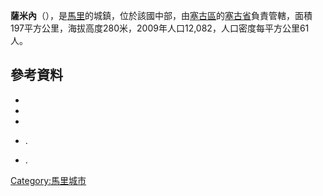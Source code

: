 '''薩米內'''（{{lang-fr|Saminé}}），是[[馬里|馬里]]的城鎮，位於該國中部，由[[塞古區|塞古區]]的[[塞古省|塞古省]]負責管轄，面積197平方公里，海拔高度280米，2009年人口12,082，人口密度每平方公里61人。

==參考資料==
*{{citation | contribution= Common and Fundamental Operational Datasets Registry: Mali | publisher= United Nations Office for the Coordination of Humanitarian Affairs | url= http://cod.humanitarianresponse.info/country-region/mali | deadurl= yes | archiveurl= https://web.archive.org/web/20121214211137/http://cod.humanitarianresponse.info/country-region/Mali | archivedate= 2012-12-14 | title= 存档副本 | accessdate= 2015-07-26 }}
*{{citation | url=http://instat.gov.ml/documentation/segou.pdf | publisher=République de Mali: Institut National de la Statistique | title=Resultats Provisoires RGPH 2009 (Région de Ségou) | language=fr | accessdate=2015-07-26 | archive-date=2011-07-22 | archive-url=https://web.archive.org/web/20110722215805/http://instat.gov.ml/documentation/segou.pdf | dead-url=no }}
*{{citation | title=Communes de la Région de Ségou | publisher=Ministère de l’administration territoriale et des collectivités locales, République du Mali | url=http://www.matcl.gov.ml/pdf/ComRegSegou.pdf | language=fr | deadurl=yes | archiveurl=https://www.webcitation.org/6AnaeXgXv?url=http://www.matcl.gov.ml/pdf/ComRegSegou.pdf | archivedate=2012-09-19 | accessdate=2015-07-26 }}
*{{citation | title=Plan de Sécurité Alimentaire Commune Rurale de Samènè 2007-2011 | publisher=Commissariat à la Sécurité Alimentaire, République du Mali, USAID-Mali | year=2007 | url=http://www.aec.msu.edu/fs2/mali_fd_strtgy/plans/segou/segou/psa_samene.pdf | language=fr | deadurl=yes | archiveurl=https://web.archive.org/web/20120820154432/http://www.aec.msu.edu/fs2/mali_fd_strtgy/plans/segou/segou/psa_samene.pdf | archivedate=2012年8月20日 | df= | accessdate=2015年7月26日 }}.
*{{citation | title= Situation des points d'eau modernes au Mali en 2003: Samine | url= http://www.bndr-mali.org/bnn-mali/index.php?option=com_docman&task=doc_download&gid=781&Itemid=53 | publisher= Ministère des Mines, de l'Energie et de l'Eau, République du Mali | year= 2003 | language= fr }}{{Dead link|date=2018年6月 |bot=InternetArchiveBot |fix-attempted=no }}.

{{Coord|13|8|4|N|6|4|53|W|display=title}}

{{塞古區}}

[[Category:馬里城市|Category:馬里城市]]


{{Mali-geo-stub}}